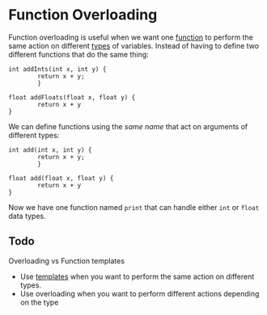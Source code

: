 # Function Overloading

Function overloading is useful when we want one
[function](/what-is-a-function) to perform the 
same action on different
[types](/what-is-a-data-type) of variables.
Instead of having to define two different functions
that do the same thing:
```
int addInts(int x, int y) {
        return x + y;
        }

float addFloats(float x, float y) {
        return x + y
}
```
We can define functions using the _same name_ 
that act on arguments of different types:

```
int add(int x, int y) {
        return x + y;
        }

float add(float x, float y) {
        return x + y
}
```
Now we have one function named `print` that can
handle either `int` or `float` data types.


## Todo
Overloading vs Function templates
- Use [templates](/function-templates) when 
you want to perform the same action on different types.
- Use overloading when you want to perform different
actions depending on the type